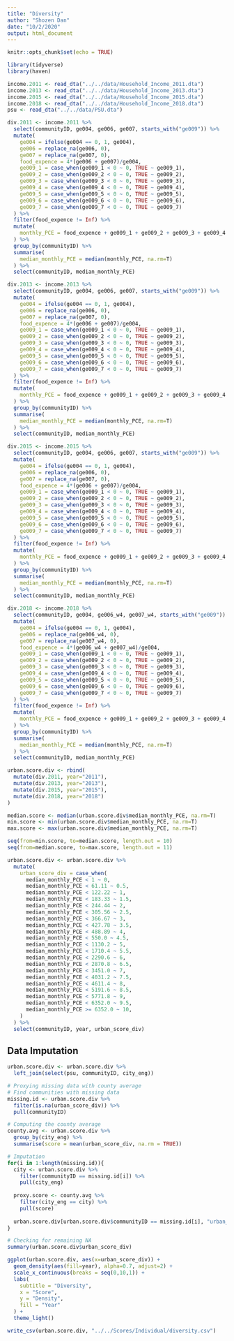 ```yaml
---
title: "Diversity"
author: "Shozen Dan"
date: "10/2/2020"
output: html_document
---
```


```r
knitr::opts_chunk$set(echo = TRUE)
```

```r
library(tidyverse)
library(haven)
```

```r
income.2011 <- read_dta("../../data/Household_Income_2011.dta")
income.2013 <- read_dta("../../data/Household_Income_2013.dta")
income.2015 <- read_dta("../../data/Household_Income_2015.dta")
income.2018 <- read_dta("../../data/Household_Income_2018.dta")
psu <- read_dta("../../data/PSU.dta")
```

```r
div.2011 <- income.2011 %>% 
  select(communityID, ge004, ge006, ge007, starts_with("ge009")) %>% 
  mutate(
    ge004 = ifelse(ge004 == 0, 1, ge004),
    ge006 = replace_na(ge006, 0),
    ge007 = replace_na(ge007, 0),
    food_expence = 4*(ge006 + ge007)/ge004,
    ge009_1 = case_when(ge009_1 < 0 ~ 0, TRUE ~ ge009_1),
    ge009_2 = case_when(ge009_2 < 0 ~ 0, TRUE ~ ge009_2),
    ge009_3 = case_when(ge009_3 < 0 ~ 0, TRUE ~ ge009_3),
    ge009_4 = case_when(ge009_4 < 0 ~ 0, TRUE ~ ge009_4),
    ge009_5 = case_when(ge009_5 < 0 ~ 0, TRUE ~ ge009_5),
    ge009_6 = case_when(ge009_6 < 0 ~ 0, TRUE ~ ge009_6),
    ge009_7 = case_when(ge009_7 < 0 ~ 0, TRUE ~ ge009_7)
  ) %>%
  filter(food_expence != Inf) %>% 
  mutate(
    monthly_PCE = food_expence + ge009_1 + ge009_2 + ge009_3 + ge009_4 + ge009_5 + ge009_6 + ge009_7,
  ) %>% 
  group_by(communityID) %>% 
  summarise(
    median_monthly_PCE = median(monthly_PCE, na.rm=T)
  ) %>%
  select(communityID, median_monthly_PCE)

div.2013 <- income.2013 %>% 
  select(communityID, ge004, ge006, ge007, starts_with("ge009")) %>% 
  mutate(
    ge004 = ifelse(ge004 == 0, 1, ge004),
    ge006 = replace_na(ge006, 0),
    ge007 = replace_na(ge007, 0),
    food_expence = 4*(ge006 + ge007)/ge004,
    ge009_1 = case_when(ge009_1 < 0 ~ 0, TRUE ~ ge009_1),
    ge009_2 = case_when(ge009_2 < 0 ~ 0, TRUE ~ ge009_2),
    ge009_3 = case_when(ge009_3 < 0 ~ 0, TRUE ~ ge009_3),
    ge009_4 = case_when(ge009_4 < 0 ~ 0, TRUE ~ ge009_4),
    ge009_5 = case_when(ge009_5 < 0 ~ 0, TRUE ~ ge009_5),
    ge009_6 = case_when(ge009_6 < 0 ~ 0, TRUE ~ ge009_6),
    ge009_7 = case_when(ge009_7 < 0 ~ 0, TRUE ~ ge009_7)
  ) %>%
  filter(food_expence != Inf) %>% 
  mutate(
    monthly_PCE = food_expence + ge009_1 + ge009_2 + ge009_3 + ge009_4 + ge009_5 + ge009_6 + ge009_7,
  ) %>% 
  group_by(communityID) %>% 
  summarise(
    median_monthly_PCE = median(monthly_PCE, na.rm=T)
  ) %>%
  select(communityID, median_monthly_PCE)

div.2015 <- income.2015 %>% 
  select(communityID, ge004, ge006, ge007, starts_with("ge009")) %>% 
  mutate(
    ge004 = ifelse(ge004 == 0, 1, ge004),
    ge006 = replace_na(ge006, 0),
    ge007 = replace_na(ge007, 0),
    food_expence = 4*(ge006 + ge007)/ge004,
    ge009_1 = case_when(ge009_1 < 0 ~ 0, TRUE ~ ge009_1),
    ge009_2 = case_when(ge009_2 < 0 ~ 0, TRUE ~ ge009_2),
    ge009_3 = case_when(ge009_3 < 0 ~ 0, TRUE ~ ge009_3),
    ge009_4 = case_when(ge009_4 < 0 ~ 0, TRUE ~ ge009_4),
    ge009_5 = case_when(ge009_5 < 0 ~ 0, TRUE ~ ge009_5),
    ge009_6 = case_when(ge009_6 < 0 ~ 0, TRUE ~ ge009_6),
    ge009_7 = case_when(ge009_7 < 0 ~ 0, TRUE ~ ge009_7)
  ) %>%
  filter(food_expence != Inf) %>% 
  mutate(
    monthly_PCE = food_expence + ge009_1 + ge009_2 + ge009_3 + ge009_4 + ge009_5 + ge009_6 + ge009_7,
  ) %>% 
  group_by(communityID) %>% 
  summarise(
    median_monthly_PCE = median(monthly_PCE, na.rm=T)
  ) %>%
  select(communityID, median_monthly_PCE)

div.2018 <- income.2018 %>% 
  select(communityID, ge004, ge006_w4, ge007_w4, starts_with("ge009")) %>% 
  mutate(
    ge004 = ifelse(ge004 == 0, 1, ge004),
    ge006 = replace_na(ge006_w4, 0),
    ge007 = replace_na(ge007_w4, 0),
    food_expence = 4*(ge006_w4 + ge007_w4)/ge004,
    ge009_1 = case_when(ge009_1 < 0 ~ 0, TRUE ~ ge009_1),
    ge009_2 = case_when(ge009_2 < 0 ~ 0, TRUE ~ ge009_2),
    ge009_3 = case_when(ge009_3 < 0 ~ 0, TRUE ~ ge009_3),
    ge009_4 = case_when(ge009_4 < 0 ~ 0, TRUE ~ ge009_4),
    ge009_5 = case_when(ge009_5 < 0 ~ 0, TRUE ~ ge009_5),
    ge009_6 = case_when(ge009_6 < 0 ~ 0, TRUE ~ ge009_6),
    ge009_7 = case_when(ge009_7 < 0 ~ 0, TRUE ~ ge009_7)
  ) %>%
  filter(food_expence != Inf) %>% 
  mutate(
    monthly_PCE = food_expence + ge009_1 + ge009_2 + ge009_3 + ge009_4 + ge009_5 + ge009_6 + ge009_7,
  ) %>% 
  group_by(communityID) %>% 
  summarise(
    median_monthly_PCE = median(monthly_PCE, na.rm=T)
  ) %>%
  select(communityID, median_monthly_PCE)
```

```r
urban.score.div <- rbind(
  mutate(div.2011, year="2011"),
  mutate(div.2013, year="2013"),
  mutate(div.2015, year="2015"),
  mutate(div.2018, year="2018")
)

median.score <- median(urban.score.div$median_monthly_PCE, na.rm=T)
min.score <- min(urban.score.div$median_monthly_PCE, na.rm=T)
max.score <- max(urban.score.div$median_monthly_PCE, na.rm=T)

seq(from=min.score, to=median.score, length.out = 10)
seq(from=median.score, to=max.score, length.out = 11)

urban.score.div <- urban.score.div %>% 
  mutate(
    urban_score_div = case_when(
      median_monthly_PCE < 1 ~ 0,
      median_monthly_PCE < 61.11 ~ 0.5,
      median_monthly_PCE < 122.22 ~ 1,
      median_monthly_PCE < 183.33 ~ 1.5,
      median_monthly_PCE < 244.44 ~ 2,
      median_monthly_PCE < 305.56 ~ 2.5,
      median_monthly_PCE < 366.67 ~ 3,
      median_monthly_PCE < 427.78 ~ 3.5,
      median_monthly_PCE < 488.89 ~ 4,
      median_monthly_PCE < 550.0 ~ 4.5,
      median_monthly_PCE < 1130.2 ~ 5,
      median_monthly_PCE < 1710.4 ~ 5.5,
      median_monthly_PCE < 2290.6 ~ 6,
      median_monthly_PCE < 2870.8 ~ 6.5,
      median_monthly_PCE < 3451.0 ~ 7,
      median_monthly_PCE < 4031.2 ~ 7.5,
      median_monthly_PCE < 4611.4 ~ 8,
      median_monthly_PCE < 5191.6 ~ 8.5,
      median_monthly_PCE < 5771.8 ~ 9,
      median_monthly_PCE < 6352.0 ~ 9.5,
      median_monthly_PCE >= 6352.0 ~ 10,
    ) 
  ) %>% 
  select(communityID, year, urban_score_div)
```

## Data Imputation
```r
urban.score.div <- urban.score.div %>%
  left_join(select(psu, communityID, city_eng))

# Proxying missing data with county average
# Find communities with missing data
missing.id <- urban.score.div %>% 
  filter(is.na(urban_score_div)) %>% 
  pull(communityID)

# Computing the county average
county.avg <- urban.score.div %>% 
  group_by(city_eng) %>%
  summarise(score = mean(urban_score_div, na.rm = TRUE))

# Imputation
for(i in 1:length(missing.id)){
  city <- urban.score.div %>% 
    filter(communityID == missing.id[i]) %>% 
    pull(city_eng)
  
  proxy.score <- county.avg %>% 
    filter(city_eng == city) %>% 
    pull(score)
  
  urban.score.div[urban.score.div$communityID == missing.id[i], "urban_score_div"] <- proxy.score
}

# Checking for remaining NA
summary(urban.score.div$urban_score_div)
```


```r
ggplot(urban.score.div, aes(x=urban_score_div)) + 
  geom_density(aes(fill=year), alpha=0.7, adjust=2) + 
  scale_x_continuous(breaks = seq(0,10,1)) +
  labs(
    subtitle = "Diversity",
    x = "Score",
    y = "Density",
    fill = "Year"
  ) + 
  theme_light()
```
```r
write_csv(urban.score.div, "../../Scores/Individual/diversity.csv")
```

